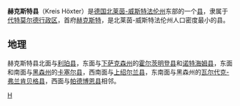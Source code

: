 {{noteTA|G1=德国地名|G2=Landkreis|G3=单位}}
{{德国县级行政单位
| 县徽图 = Image:DEU Kreis Höxter COA.svg
| 在德国内的位置图 = Image:Lage des Kreises Höxter in Deutschland.PNG
| 所属联邦州 = 北莱茵-威斯特法伦州
| 所属行政区 = 代特莫尔德行政区
| 首府 = 赫克斯特
| 面积 = 1199.96
| 人口 = 152,627
| 统计时间 = 2006年12月31日
| 人口密度 = 127
| 汽车牌号 = HX
| 下辖市镇 = 10个
| 政府地址 = Moltkestraße 12<br />37671 Höxter
| 政府网站 = www.kreis-hoexter.de
| 在州内的位置图 = Image:North rhine w hx.png
|}}

'''赫克斯特县'''（Kreis Höxter）是[[德国|德国]][[北莱茵-威斯特法伦州|北莱茵-威斯特法伦州]]东部的一个[[县_(德国)|县]]，隶属于[[代特莫尔德行政区|代特莫尔德行政区]]，首府[[赫克斯特|赫克斯特]]，是北莱茵-威斯特法伦州人口密度最小的县。

== 地理 ==
赫克斯特县北面与[[利珀县|利珀县]]，东面与[[下萨克森州|下萨克森州]]的[[霍尔茨明登县|霍尔茨明登县]]和[[诺特海姆县|诺特海姆县]]，东面和南面与[[黑森州|黑森州]]的[[卡塞尔县|卡塞尔县]]，西南面与[[上绍尔兰县|上绍尔兰县]]，东南面与黑森州的[[瓦尔代克-弗兰肯贝格县|瓦尔代克-弗兰肯贝格县]]，西面与[[帕德博恩县|帕德博恩县]]相邻。

{{北莱茵-威斯特法伦州行政区划}}
{{Authority control}}

[[Category:北莱茵-威斯特法伦州|H]]